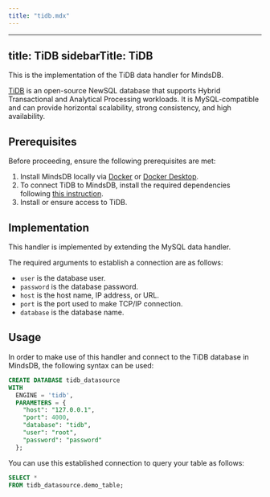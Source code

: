 ```yaml
---
title: "tidb.mdx"
---
```


---
title: TiDB
sidebarTitle: TiDB
---

This is the implementation of the TiDB data handler for MindsDB.

[TiDB](https://www.pingcap.com/tidb/) is an open-source NewSQL database that supports Hybrid Transactional and Analytical Processing workloads. It is MySQL-compatible and can provide horizontal scalability, strong consistency, and high availability.

## Prerequisites

Before proceeding, ensure the following prerequisites are met:

1. Install MindsDB locally via [Docker](/setup/self-hosted/docker) or [Docker Desktop](/setup/self-hosted/docker-desktop).
2. To connect TiDB to MindsDB, install the required dependencies following [this instruction](/setup/self-hosted/docker#install-dependencies).
3. Install or ensure access to TiDB.

## Implementation

This handler is implemented by extending the MySQL data handler.

The required arguments to establish a connection are as follows:

* `user` is the database user.
* `password` is the database password.
* `host` is the host name, IP address, or URL.
* `port` is the port used to make TCP/IP connection.
* `database` is the database name.

## Usage

In order to make use of this handler and connect to the TiDB database in MindsDB, the following syntax can be used:

```sql
CREATE DATABASE tidb_datasource
WITH
  ENGINE = 'tidb',
  PARAMETERS = {
    "host": "127.0.0.1",
    "port": 4000,
    "database": "tidb",
    "user": "root",
    "password": "password"
  };
```

You can use this established connection to query your table as follows:

```sql
SELECT *
FROM tidb_datasource.demo_table;
```
